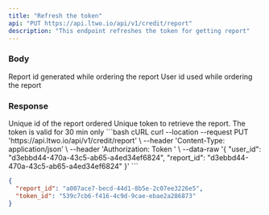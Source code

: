 ```yaml
---
title: "Refresh the token"
api: "PUT https://api.ltwo.io/api/v1/credit/report"
description: "This endpoint refreshes the token for getting report"
---
```


### Body

<ParamField body="report_id" type="string" required>
  Report id generated while ordering the report
</ParamField>

<ParamField body="user_id" type="string" required>
  User id used while ordering the report
</ParamField>

### Response

<ResponseField name="report_id" type="string">
  Unique id of the report ordered
</ResponseField>

<ResponseField name="token_id" type="string">
  Unique token to retrieve the report. The token is valid for 30 min only
</ResponseField>

<RequestExample>
```bash cURL
curl --location --request PUT 'https://api.ltwo.io/api/v1/credit/report' \
--header 'Content-Type: application/json' \
--header 'Authorization: Token <token>' \
--data-raw '{
    "user_id": "d3ebbd44-470a-43c5-ab65-a4ed34ef6824",
    "report_id": "d3ebbd44-470a-43c5-ab65-a4ed34ef6824"
}'
```
</RequestExample>

<ResponseExample>

```json Response
{
  "report_id": "a007ace7-becd-44d1-8b5e-2c07ee3226e5",
  "token_id": "539c7cb6-f416-4c9d-9cae-ebae2a286873"
}
```

</ResponseExample>